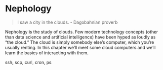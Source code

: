 # Nephology

> I saw a city in the clouds. - Dagobahnian proverb

Nephology is the study of clouds. Few modern technology concepts (other than 
data science and artificial intelligence) have been hyped as loudly as "the
cloud." The cloud is simply somebody else's computer, which you're usually
renting. In this chapter we'll meet some cloud computers and we'll learn the
basics of interacting with them.

ssh, scp, curl, cron, ps